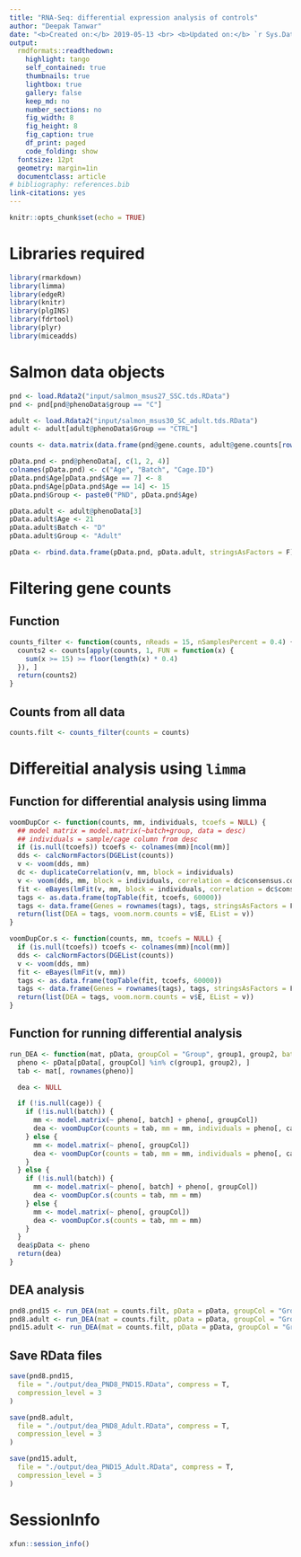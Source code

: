 ```yaml
---
title: "RNA-Seq: differential expression analysis of controls"
author: "Deepak Tanwar"
date: "<b>Created on:</b> 2019-05-13 <br> <b>Updated on:</b> `r Sys.Date()`"
output:
  rmdformats::readthedown:
    highlight: tango
    self_contained: true
    thumbnails: true
    lightbox: true
    gallery: false
    keep_md: no
    number_sections: no
    fig_width: 8
    fig_height: 8
    fig_caption: true
    df_print: paged
    code_folding: show
  fontsize: 12pt
  geometry: margin=1in
  documentclass: article
# bibliography: references.bib
link-citations: yes
---
```


```r
knitr::opts_chunk$set(echo = TRUE)
```

# Libraries required

```r
library(rmarkdown)
library(limma)
library(edgeR)
library(knitr)
library(plgINS)
library(fdrtool)
library(plyr)
library(miceadds)
```

# Salmon data objects

```r
pnd <- load.Rdata2("input/salmon_msus27_SSC.tds.RData")
pnd <- pnd[pnd@phenoData$group == "C"]

adult <- load.Rdata2("input/salmon_msus30_SC_adult.tds.RData")
adult <- adult[adult@phenoData$Group == "CTRL"]

counts <- data.matrix(data.frame(pnd@gene.counts, adult@gene.counts[rownames(pnd@gene.counts), ]))

pData.pnd <- pnd@phenoData[, c(1, 2, 4)]
colnames(pData.pnd) <- c("Age", "Batch", "Cage.ID")
pData.pnd$Age[pData.pnd$Age == 7] <- 8
pData.pnd$Age[pData.pnd$Age == 14] <- 15
pData.pnd$Group <- paste0("PND", pData.pnd$Age)

pData.adult <- adult@phenoData[3]
pData.adult$Age <- 21
pData.adult$Batch <- "D"
pData.adult$Group <- "Adult"

pData <- rbind.data.frame(pData.pnd, pData.adult, stringsAsFactors = F)
```

# Filtering gene counts

## Function
```r
counts_filter <- function(counts, nReads = 15, nSamplesPercent = 0.4) {
  counts2 <- counts[apply(counts, 1, FUN = function(x) {
    sum(x >= 15) >= floor(length(x) * 0.4)
  }), ]
  return(counts2)
}
```

## Counts from all data
```r
counts.filt <- counts_filter(counts = counts)
```


# Differeitial analysis using `limma`

## Function for differential analysis using limma
```r
voomDupCor <- function(counts, mm, individuals, tcoefs = NULL) {
  ## model matrix = model.matrix(~batch+group, data = desc)
  ## individuals = sample/cage column from desc
  if (is.null(tcoefs)) tcoefs <- colnames(mm)[ncol(mm)]
  dds <- calcNormFactors(DGEList(counts))
  v <- voom(dds, mm)
  dc <- duplicateCorrelation(v, mm, block = individuals)
  v <- voom(dds, mm, block = individuals, correlation = dc$consensus.correlation)
  fit <- eBayes(lmFit(v, mm, block = individuals, correlation = dc$consensus.correlation))
  tags <- as.data.frame(topTable(fit, tcoefs, 60000))
  tags <- data.frame(Genes = rownames(tags), tags, stringsAsFactors = F)
  return(list(DEA = tags, voom.norm.counts = v$E, EList = v))
}

voomDupCor.s <- function(counts, mm, tcoefs = NULL) {
  if (is.null(tcoefs)) tcoefs <- colnames(mm)[ncol(mm)]
  dds <- calcNormFactors(DGEList(counts))
  v <- voom(dds, mm)
  fit <- eBayes(lmFit(v, mm))
  tags <- as.data.frame(topTable(fit, tcoefs, 60000))
  tags <- data.frame(Genes = rownames(tags), tags, stringsAsFactors = F)
  return(list(DEA = tags, voom.norm.counts = v$E, EList = v))
}
```

## Function for running differential analysis
```r
run_DEA <- function(mat, pData, groupCol = "Group", group1, group2, batch = NULL, cage = NULL) {
  pheno <- pData[pData[, groupCol] %in% c(group1, group2), ]
  tab <- mat[, rownames(pheno)]

  dea <- NULL

  if (!is.null(cage)) {
    if (!is.null(batch)) {
      mm <- model.matrix(~ pheno[, batch] + pheno[, groupCol])
      dea <- voomDupCor(counts = tab, mm = mm, individuals = pheno[, cage])
    } else {
      mm <- model.matrix(~ pheno[, groupCol])
      dea <- voomDupCor(counts = tab, mm = mm, individuals = pheno[, cage])
    }
  } else {
    if (!is.null(batch)) {
      mm <- model.matrix(~ pheno[, batch] + pheno[, groupCol])
      dea <- voomDupCor.s(counts = tab, mm = mm)
    } else {
      mm <- model.matrix(~ pheno[, groupCol])
      dea <- voomDupCor.s(counts = tab, mm = mm)
    }
  }
  dea$pData <- pheno
  return(dea)
}
```

## DEA analysis
```r
pnd8.pnd15 <- run_DEA(mat = counts.filt, pData = pData, groupCol = "Group", group1 = "PND8", group2 = "PND15")
pnd8.adult <- run_DEA(mat = counts.filt, pData = pData, groupCol = "Group", group1 = "PND8", group2 = "Adult")
pnd15.adult <- run_DEA(mat = counts.filt, pData = pData, groupCol = "Group", group1 = "PND15", group2 = "Adult")
```


## Save RData files
```r
save(pnd8.pnd15,
  file = "./output/dea_PND8_PND15.RData", compress = T,
  compression_level = 3
)

save(pnd8.adult,
  file = "./output/dea_PND8_Adult.RData", compress = T,
  compression_level = 3
)

save(pnd15.adult,
  file = "./output/dea_PND15_Adult.RData", compress = T,
  compression_level = 3
)
```


# SessionInfo
```r
xfun::session_info()
```